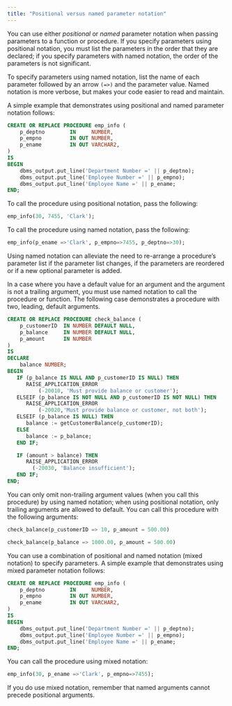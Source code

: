 ```yaml
---
title: "Positional versus named parameter notation"
---
```


<div id="positional_vs_named_parameter_notation" class="registered_link"></div>

You can use either *positional* or *named* parameter notation when passing parameters to a function or procedure. If you specify parameters using positional notation, you must list the parameters in the order that they are declared; if you specify parameters with named notation, the order of the parameters is not significant.

To specify parameters using named notation, list the name of each parameter followed by an arrow `(=>)` and the parameter value. Named notation is more verbose, but makes your code easier to read and maintain.

A simple example that demonstrates using positional and named parameter notation follows:

```sql
CREATE OR REPLACE PROCEDURE emp_info (
    p_deptno        IN     NUMBER,
    p_empno         IN OUT NUMBER,
    p_ename         IN OUT VARCHAR2,
)
IS
BEGIN
    dbms_output.put_line('Department Number =' || p_deptno);
    dbms_output.put_line('Employee Number =' || p_empno);
    dbms_output.put_line('Employee Name =' || p_ename;
END;
```

To call the procedure using positional notation, pass the following:

```sql
emp_info(30, 7455, 'Clark');
```

To call the procedure using named notation, pass the following:

```sql
emp_info(p_ename =>'Clark', p_empno=>7455, p_deptno=>30);
```

Using named notation can alleviate the need to re-arrange a procedure’s parameter list if the parameter list changes, if the parameters are reordered or if a new optional parameter is added.

In a case where you have a default value for an argument and the argument is not a trailing argument, you must use named notation to call the procedure or function. The following case demonstrates a procedure with two, leading, default arguments.

```sql
CREATE OR REPLACE PROCEDURE check_balance (
    p_customerID  IN NUMBER DEFAULT NULL,
    p_balance     IN NUMBER DEFAULT NULL,
    p_amount      IN NUMBER
)
IS
DECLARE
    balance NUMBER;
BEGIN
   IF (p_balance IS NULL AND p_customerID IS NULL) THEN
      RAISE_APPLICATION_ERROR
          (-20010, 'Must provide balance or customer');
   ELSEIF (p_balance IS NOT NULL AND p_customerID IS NOT NULL) THEN
      RAISE_APPLICATION_ERROR
          (-20020,'Must provide balance or customer, not both');
   ELSEIF (p_balance IS NULL) THEN
      balance := getCustomerBalance(p_customerID);
   ELSE
      balance := p_balance;
   END IF;

   IF (amount > balance) THEN
      RAISE_APPLICATION_ERROR
        (-20030, 'Balance insufficient');
   END IF;
END;
```

You can only omit non-trailing argument values (when you call this procedure) by using named notation; when using positional notation, only trailing arguments are allowed to default. You can call this procedure with the following arguments:

```sql
check_balance(p_customerID => 10, p_amount = 500.00)

check_balance(p_balance => 1000.00, p_amount = 500.00)
```

You can use a combination of positional and named notation (mixed notation) to specify parameters. A simple example that demonstrates using mixed parameter notation follows:

```sql
CREATE OR REPLACE PROCEDURE emp_info (
    p_deptno        IN     NUMBER,
    p_empno         IN OUT NUMBER,
    p_ename         IN OUT VARCHAR2,
)
IS
BEGIN
    dbms_output.put_line('Department Number =' || p_deptno);
    dbms_output.put_line('Employee Number =' || p_empno);
    dbms_output.put_line('Employee Name =' || p_ename;
END;
```

You can call the procedure using mixed notation:

```sql
emp_info(30, p_ename =>'Clark', p_empno=>7455);
```

If you do use mixed notation, remember that named arguments cannot precede positional arguments.
